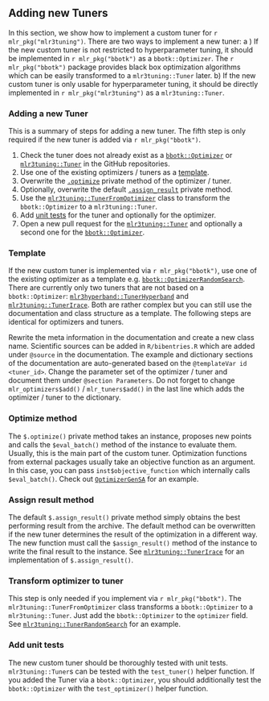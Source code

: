 ## Adding new Tuners {#extending-tuners}

In this section, we show how to implement a custom tuner for `r mlr_pkg("mlr3tuning")`. 
There are two ways to implement a new tuner:
a ) If the new custom tuner is not restricted to hyperparameter tuning, it should be implemented in `r mlr_pkg("bbotk")` as a `bbotk::Optimizer`.
The `r mlr_pkg("bbotk")` package provides black box optimization algorithms which can be easily transformed to a `mlr3tuning::Tuner` later.
b) If the new custom tuner is only usable for hyperparameter tuning, it should be directly implemented in `r mlr_pkg("mlr3tuning")` as a `mlr3tuning::Tuner`.

### Adding a new Tuner {#extending-tuners-summary}

This is a summary of steps for adding a new tuner. 
The fifth step is only required if the new tuner is added via `r mlr_pkg("bbotk")`.

1. Check the tuner does not already exist as a [`bbotk::Optimizer`](https://github.com/mlr-org/bbotk/tree/master/R) or [`mlr3tuning::Tuner`](https://github.com/mlr-org/mlr3tuning/tree/master/R) in the GitHub repositories.
2. Use one of the existing optimizers / tuners as a [template](#tuner-template).
3. Overwrite the [`.optimize`](#tuner-optimize) private method of the optimizer / tuner.
4. Optionally, overwrite the default [`.assign_result`](#tuner-add-result) private method.
5. Use the [`mlr3tuning::TunerFromOptimizer`](#tuner-from-optimizer) class to transform the `bbotk::Optimizer` to a `mlr3tuning::Tuner`.
6. Add [unit tests](#tuner-test) for the tuner and optionally for the optimizer.
7. Open a new pull request for the [`mlr3tuning::Tuner`](https://github.com/mlr-org/mlr3tuning/pulls) and optionally a second one for the [`bbotk::Optimizer`](https://github.com/mlr-org/bbotk/pulls).

### Template {#tuner-template}

If the new custom tuner is implemented via `r mlr_pkg("bbotk")`, use one of the existing optimizer as a template e.g. [`bbotk::OptimizerRandomSearch`](https://github.com/mlr-org/bbotk/blob/master/R/OptimizerRandomSearch.R). There are currently only two tuners that are not based on a `bbotk::Optimizer`: [`mlr3hyperband::TunerHyperband`](https://github.com/mlr-org/mlr3hyperband/blob/master/R/TunerHyperband.R) and [`mlr3tuning::TunerIrace`](https://github.com/mlr-org/mlr3tuning/blob/master/R/TunerIrace.R). Both are rather complex but you can still use the documentation and class structure as a template. The following steps are identical for optimizers and tuners.

Rewrite the meta information in the documentation and create a new class name.
Scientific sources can be added in `R/bibentries.R` which are added under `@source` in the documentation.
The example and dictionary sections of the documentation are auto-generated based on the `@templateVar id <tuner_id>`.
Change the parameter set of the optimizer / tuner and document them under `@section Parameters`.
Do not forget to change `mlr_optimizers$add()` / `mlr_tuners$add()` in the last line which adds the optimizer / tuner to the dictionary.

### Optimize method {#tuner-optimize}

The `$.optimize()` private method takes an instance, proposes new points and calls the `$eval_batch()` method of the instance to evaluate them.
Usually, this is the main part of the custom tuner.
Optimization functions from external packages usually take an objective function as an argument. 
In this case, you can pass `inst$objective_function` which internally calls `$eval_batch()`.
Check out [`OptimizerGenSA`](https://github.com/mlr-org/bbotk/blob/master/R/OptimizerGenSA.R) for an example.

### Assign result method {#tuner-add-result}

The default `$.assign_result()` private method simply obtains the best performing result from the archive.
The default method can be overwritten if the new tuner determines the result of the optimization in a different way.
The new function must call the `$assign_result()` method of the instance to write the final result to the instance.
See [`mlr3tuning::TunerIrace`](https://github.com/mlr-org/mlr3tuning/blob/master/R/TunerIrace.R) for an implementation of `$.assign_result()`.

### Transform optimizer to tuner {#tuner-from-optimizer}

This step is only needed if you implement via `r mlr_pkg("bbotk")`.
The `mlr3tuning::TunerFromOptimizer` class transforms a `bbotk::Optimizer` to a `mlr3tuning::Tuner`.
Just add the `bbotk::Optimizer` to the `optimizer` field.
See [`mlr3tuning::TunerRandomSearch`](https://github.com/mlr-org/mlr3tuning/blob/master/R/TunerRandomSearch.R) for an example.

### Add unit tests {#tuner-test}

The new custom tuner should be thoroughly tested with unit tests.
`mlr3tuning::Tuner`s can be tested with the `test_tuner()` helper function.
If you added the Tuner via a `bbotk::Optimizer`, you should additionally test the `bbotk::Optimizer` with the `test_optimizer()` helper function.
